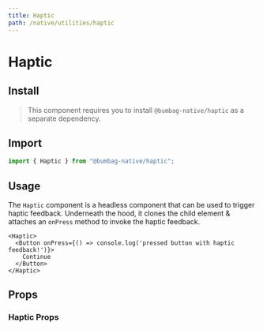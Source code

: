```yaml
---
title: Haptic
path: /native/utilities/haptic
---
```


# Haptic

## Install

> This component requires you to install `@bumbag-native/haptic` as a separate dependency.

## Import

```js
import { Haptic } from "@bumbag-native/haptic";
```

## Usage

The `Haptic` component is a headless component that can be used to trigger haptic feedback. Underneath the hood, it clones the child element & attaches an `onPress` method to invoke the haptic feedback.

```jsx-live
<Haptic>
  <Button onPress={() => console.log('pressed button with haptic feedback!')}>
    Continue
  </Button>
</Haptic>
```

##

## Props

### Haptic Props

<!-- Automatically generated -->
